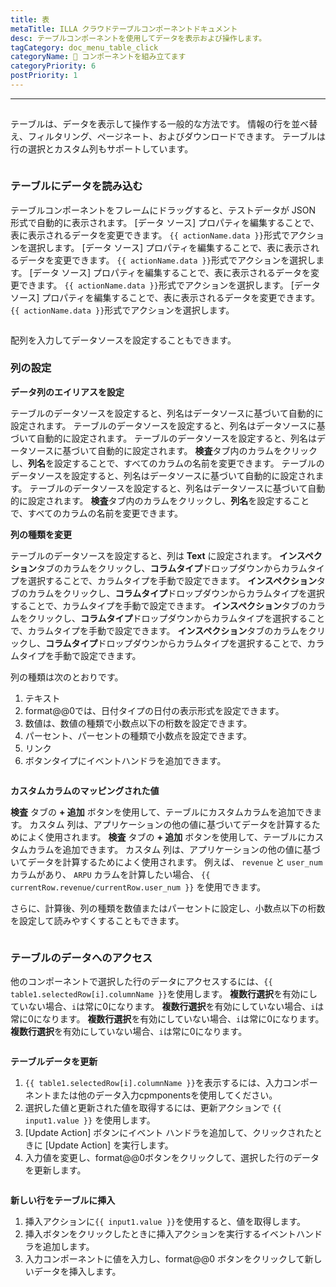 ```yaml
---
title: 表
metaTitle: ILLA クラウドテーブルコンポーネントドキュメント
desc: テーブルコンポーネントを使用してデータを表示および操作します。
tagCategory: doc_menu_table_click
categoryName: 🧬 コンポーネントを組み立てます
categoryPriority: 6
postPriority: 1
---
```


* * *

## <h2 hidden>テーブル</h2>

テーブルは、データを表示して操作する一般的な方法です。 情報の行を並べ替え、フィルタリング、ページネート、およびダウンロードできます。 テーブルは行の選択とカスタム列もサポートしています。

<img
  src='https://cdn.illacloud.com/official-website/img/docs/assemble/table.png'
  alt=""
/>

### テーブルにデータを読み込む

テーブルコンポーネントをフレームにドラッグすると、テストデータが JSON 形式で自動的に表示されます。 [データ ソース] プロパティを編集することで、表に表示されるデータを変更できます。 `{{ actionName.data }}`形式でアクションを選択します。 [データ ソース] プロパティを編集することで、表に表示されるデータを変更できます。 `{{ actionName.data }}`形式でアクションを選択します。 [データ ソース] プロパティを編集することで、表に表示されるデータを変更できます。 `{{ actionName.data }}`形式でアクションを選択します。 [データ ソース] プロパティを編集することで、表に表示されるデータを変更できます。 `{{ actionName.data }}`形式でアクションを選択します。

<img
  src='https://cdn.illacloud.com/official-website/img/docs/assemble/table1.png'
  alt=""
/>

配列を入力してデータソースを設定することもできます。

### 列の設定

**データ列のエイリアスを設定**

テーブルのデータソースを設定すると、列名はデータソースに基づいて自動的に設定されます。 テーブルのデータソースを設定すると、列名はデータソースに基づいて自動的に設定されます。 テーブルのデータソースを設定すると、列名はデータソースに基づいて自動的に設定されます。 **検査**タブ内のカラムをクリックし、**列名**を設定することで、すべてのカラムの名前を変更できます。 テーブルのデータソースを設定すると、列名はデータソースに基づいて自動的に設定されます。 テーブルのデータソースを設定すると、列名はデータソースに基づいて自動的に設定されます。 **検査**タブ内のカラムをクリックし、**列名**を設定することで、すべてのカラムの名前を変更できます。

**列の種類を変更**

テーブルのデータソースを設定すると、列は **Text** に設定されます。 **インスペクション**タブのカラムをクリックし、**コラムタイプ**ドロップダウンからカラムタイプを選択することで、カラムタイプを手動で設定できます。 **インスペクション**タブのカラムをクリックし、**コラムタイプ**ドロップダウンからカラムタイプを選択することで、カラムタイプを手動で設定できます。 **インスペクション**タブのカラムをクリックし、**コラムタイプ**ドロップダウンからカラムタイプを選択することで、カラムタイプを手動で設定できます。 **インスペクション**タブのカラムをクリックし、**コラムタイプ**ドロップダウンからカラムタイプを選択することで、カラムタイプを手動で設定できます。

列の種類は次のとおりです。

1.  テキスト
2.  format@@0では、日付タイプの日付の表示形式を設定できます。
3.  数値は、数値の種類で小数点以下の桁数を設定できます。
4.  パーセント、パーセントの種類で小数点を設定できます。
5.  リンク
6.  ボタンタイプにイベントハンドラを追加できます。

<img
  src='https://cdn.illacloud.com/official-website/img/docs/assemble/table2.png'
  alt=""
/>

**カスタムカラムのマッピングされた値**

**検査** タブの **+ 追加** ボタンを使用して、テーブルにカスタムカラムを追加できます。 カスタム 列は、アプリケーションの他の値に基づいてデータを計算するためによく使用されます。 **検査** タブの **+ 追加** ボタンを使用して、テーブルにカスタムカラムを追加できます。 カスタム 列は、アプリケーションの他の値に基づいてデータを計算するためによく使用されます。 例えば、 `revenue` と `user_num` カラムがあり、 `ARPU` カラムを計算したい場合、 `{{ currentRow.revenue/currentRow.user_num }}` を使用できます。

さらに、計算後、列の種類を数値またはパーセントに設定し、小数点以下の桁数を設定して読みやすくすることもできます。

<img
  src='https://cdn.illacloud.com/official-website/img/docs/assemble/table3.png'
  alt=""
/>

### テーブルのデータへのアクセス

他のコンポーネントで選択した行のデータにアクセスするには、`{{ table1.selectedRow[i].columnName }}`を使用します。 **複数行選択**を有効にしていない場合、`i`は常に0になります。 **複数行選択**を有効にしていない場合、`i`は常に0になります。 **複数行選択**を有効にしていない場合、`i`は常に0になります。 **複数行選択**を有効にしていない場合、`i`は常に0になります。

<img
  src='https://cdn.illacloud.com/official-website/img/docs/assemble/table4.png'
  alt=""
/>

**テーブルデータを更新**

1.  `{{ table1.selectedRow[i].columnName }}`を表示するには、入力コンポーネントまたは他のデータ入力cpmponentsを使用してください。
2.  選択した値と更新された値を取得するには、更新アクションで `{{ input1.value }}` を使用します。
3.  [Update Action] ボタンにイベント ハンドラを追加して、クリックされたときに [Update Action] を実行します。
4.  入力値を変更し、format@@0ボタンをクリックして、選択した行のデータを更新します。

<img
  src='https://cdn.illacloud.com/official-website/img/docs/assemble/table5.png'
  alt=""
/>

**新しい行をテーブルに挿入**

1.  挿入アクションに`{{ input1.value }}`を使用すると、値を取得します。
2.  挿入ボタンをクリックしたときに挿入アクションを実行するイベントハンドラを追加します。
3.  入力コンポーネントに値を入力し、format@@0 ボタンをクリックして新しいデータを挿入します。

<img
  src='https://cdn.illacloud.com/official-website/img/docs/assemble/table6.png'
  alt=""
/>
